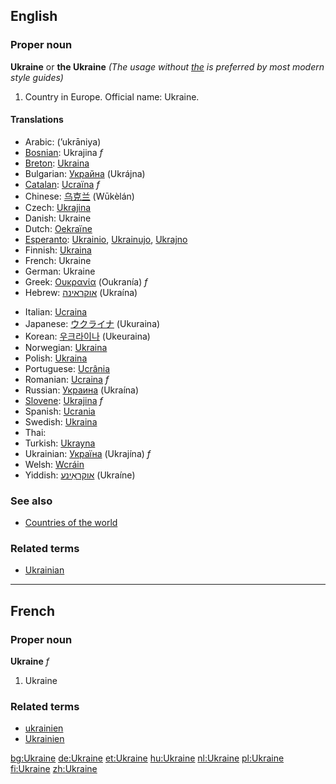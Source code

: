 ==English==
{{wikipedia}}
===Proper noun===
'''Ukraine''' or '''the Ukraine''' ''(The usage without <u>the</u> is preferred by most modern style guides)''

# Country in Europe. Official name: Ukraine.

====Translations====
{{top}}
*Arabic: {{ARchar|[[أوكرانيا]]}} (’ukrāniya)
*[[Bosnian]]: Ukrajina ''f''
*[[Breton]]: [[Ukraina]]
*Bulgarian: [[Украйна]] (Ukrájna)
*[[Catalan]]: [[Ucraïna]] ''f''
*Chinese: [[乌克兰]] (Wūkèlán)
*Czech: [[Ukrajina]]
*Danish: Ukraine
*Dutch: [[Oekraïne]]
*[[Esperanto]]: [[Ukrainio]], [[Ukrainujo]], [[Ukrajno]]
*Finnish: [[Ukraina]]
*French: Ukraine
*German: Ukraine
*Greek: [[Ουκρανία]] (Oukranía) ''f''
*Hebrew: [[אוקראינה]] (Ukraína)
{{mid}}
*Italian: [[Ucraina]]
*Japanese: [[ウクライナ]] (Ukuraina)
*Korean: [[우크라이나]] (Ukeuraina)
*Norwegian: [[Ukraina]]
*Polish: [[Ukraina]]
*Portuguese: [[Ucrânia]]
*Romanian: [[Ucraina]] ''f''
*Russian: [[Украина]] (Ukraína) {{f}}
*[[Slovene]]: [[Ukrajina]] ''f''
*Spanish: [[Ucrania]]
*Swedish: [[Ukraina]]
*Thai: {{THchar|[[ยูเครน]]}}
*Turkish: [[Ukrayna]]
*Ukrainian: [[Україна]] (Ukrajína) ''f''
*Welsh: [[Wcráin]]
*Yiddish: [[אוקראַינע]] (Ukraíne)
{{bottom}}

===See also===
*[[Countries of the world]]

===Related terms===
* [[Ukrainian]]


----

==French==
===Proper noun===
'''Ukraine''' ''f''

# Ukraine

===Related terms===
*[[ukrainien]]
*[[Ukrainien]]
[[bg:Ukraine]]
[[de:Ukraine]]
[[et:Ukraine]]
[[hu:Ukraine]]
[[nl:Ukraine]]
[[pl:Ukraine]]
[[fi:Ukraine]]
[[zh:Ukraine]]